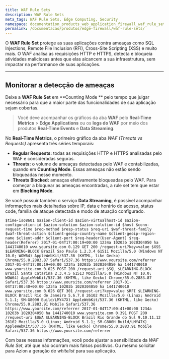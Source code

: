 ```yaml
---
title: WAF Rule Sets
description: WAF Rule Sets
meta_tags: WAF Rule Sets, Edge Computing, Security
namespace: documentation_products_web_application_firewall_waf_rule_sets
permalink: /documentacao/produtos/edge-firewall/waf-rule-sets/
---
```


O **WAF Rule Set** protege as suas aplicações contra ameaças como SQL Injections, Remote File Inclusion (RFI), Cross-Site Scripting (XSS) e muito mais. O WAF analisa as requisições HTTP e HTTPS, detecta e bloqueia atividades maliciosas antes que elas alcancem a sua infraestrutura, sem impactar na performance de suas aplicações.

---

## Monitorar a detecção de ameaças

Deixe a **WAF Rule Set** em  **Counting Mode ** pelo tempo que julgar necessário para que a maior parte das funcionalidades de sua aplicação sejam cobertas. 

> Você deve acompanhar os gráficos da aba **WAF** pelo **Real-Time Metrics** > **Edge Applications** ou os **logs do WAF** por meio dos produtos **Real-Time Events** e **Data Streaming**.

No **Real-Time Metrics**, o primeiro gráfico da aba *WAF (Threats vs Requests)* apresenta três séries temporais:

*   **Regular Requests:** todas as requisições HTTP e HTTPS analisadas pelo WAF e consideradas seguras.
*   **Threats:** o volume de ameaças detectadas pelo WAF e contabilizadas, quando em  **Counting Mode**. Essas ameaças não estão sendo bloqueadas nesse momento.
*   **Threats Blocked:** ameaças efetivamente bloqueadas pelo WAF. Para começar a bloquear as ameaças encontradas, a rule set tem que estar em **Blocking Mode**.

Se você possuir também o serviço **Data Streaming**, é possível acompanhar informações mais detalhadas sobre IP, data e horário de acesso, status code, família de ataque detectada e modo de atuação configurado.


~~~
$time-iso8601 $azion-client-id $azion-virtualhost-id $azion-configuration-id $azion-solution $azion-solution-id $host $conn-request-time $req-method $resp-status $req-uri $waf-threat-family $waf-threat-action $client-geoip-country-name $client-geoip-region-name $client-addr $client-port $req-header(User-Agent) $req-header(Referer) 2017-01-04T17:00:19+00:00 1234a 10203b 1020304050 ha 1441740010 www.yoursite.com 0.129 GET 200 /request-uri?key=value $XSS $LEARNING-BLOCK Brazil Sao Paulo 1.2.3.4 61511 Mozilla/5.0 (Windows NT 10.0; WOW64) AppleWebKit/537.36 (KHTML, like Gecko) Chrome/55.0.2883.87 Safari/537.36 https://www.yoursite.com/referrer 2017-01-04T17:00:19+00:00 1234a 10203b 1020304050 ha 1441740010 www.yoursite.com 0.025 POST 200 /request-uri $SQL $LEARNING-BLOCK Brazil Santa Catarina 2.3.4.5 61513 Mozilla/5.0 (Windows NT 10.0; WOW64) AppleWebKit/537.36 (KHTML, like Gecko) Chrome/55.0.2883.87 Safari/537.36 https://www.yoursite.com/referrer 2017-01-04T17:00:40+00:00 1234a 10203b 1020304050 ha 1441740010 www.yoursite.com 0.026 GET 301 /request-uri?key=value $RFI $LEARNING-BLOCK Brazil Rio de Janeiro 5.6.7.8 26102 Mozilla/5.0 (Linux; Android 5.1.1; SM-G800H Build/LMY47X) AppleWebKit/537.36 (KHTML, like Gecko) Chrome/55.0.2883.91 Mobile Safari/537.36 https://www.yoursite.com/referrer 2017-01-04T17:00:41+00:00 1234a 10203b 1020304050 ha 1441740010 www.yoursite.com 0.391 POST 200 /request-uri $UWA $LEARNING-BLOCK Brazil Rio Grande do Sul 9.10.11.12 26102 Mozilla/5.0 (Linux; Android 5.1.1; SM-G800H Build/LMY47X) AppleWebKit/537.36 (KHTML, like Gecko) Chrome/55.0.2883.91 Mobile Safari/537.36 https://www.yoursite.com/referrer
~~~

Com base nessas informações, você pode ajustar a sensibilidade da *WAF Rule Set*, até que não ocorram mais falsos positivos. Ou mesmo solicitar para Azion a geração de _whitelist_ para sua aplicação.

